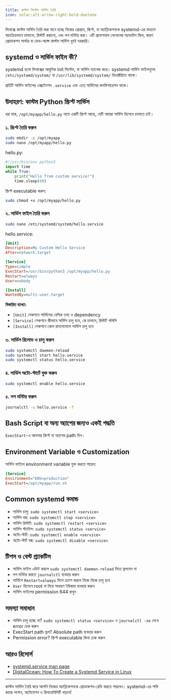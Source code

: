 ```yaml
---
title: কাস্টম সিস্টেম সার্ভিস তৈরি
icon: solar:alt-arrow-right-bold-duotone
---
```


লিনাক্সে কাস্টম সার্ভিস তৈরি করা মানে হচ্ছে নিজের প্রোগ্রাম, স্ক্রিপ্ট, বা অ্যাপ্লিকেশনকে systemd-এর মাধ্যমে স্বয়ংক্রিয়ভাবে চালানো, রিস্টার্ট করানো, এবং লগ মনিটর করা। এটি প্রফেশনাল লেভেলের অ্যাডমিন স্কিল, কারণ প্রোডাকশন সার্ভার বা ডেভ-অপ্সে কাস্টম সার্ভিস খুবই দরকারি।

## systemd ও সার্ভিস ফাইল কী?

systemd হলো লিনাক্সের আধুনিক init সিস্টেম, যা সার্ভিস ম্যানেজ করে। systemd সার্ভিস ফাইলগুলো `/etc/systemd/system/` বা `/usr/lib/systemd/system/` ডিরেক্টরিতে থাকে।

প্রতিটি সার্ভিস ফাইলের এক্সটেনশন `.service` এবং এতে সার্ভিসের কনফিগারেশন থাকে।

## উদাহরণ: কাস্টম Python স্ক্রিপ্ট সার্ভিস

ধরা যাক, `/opt/myapp/hello.py` নামে একটি স্ক্রিপ্ট আছে, যেটি আমরা সার্ভিস হিসেবে চালাতে চাই।

### ১. স্ক্রিপ্ট তৈরি করুন

```bash
sudo mkdir -p /opt/myapp
sudo nano /opt/myapp/hello.py
```

hello.py:
```python
#!/usr/bin/env python3
import time
while True:
    print("Hello from custom service!")
    time.sleep(60)
```

স্ক্রিপ্ট executable করুন:
```bash
sudo chmod +x /opt/myapp/hello.py
```

### ২. সার্ভিস ফাইল তৈরি করুন

```bash
sudo nano /etc/systemd/system/hello.service
```

hello.service:
```ini
[Unit]
Description=My Custom Hello Service
After=network.target

[Service]
Type=simple
ExecStart=/usr/bin/python3 /opt/myapp/hello.py
Restart=always
User=nobody

[Install]
WantedBy=multi-user.target
```

**বিস্তারিত ব্যাখ্যা:**
- `[Unit]` সেকশনে সার্ভিসের বেসিক তথ্য ও dependency
- `[Service]` সেকশনে কীভাবে সার্ভিস চালু হবে, কে চালাবে, রিস্টার্ট পলিসি
- `[Install]` সেকশনে কোন রানলেভেলে সার্ভিস চালু হবে

### ৩. সার্ভিস রিলোড ও চালু করুন

```bash
sudo systemctl daemon-reload
sudo systemctl start hello.service
sudo systemctl status hello.service
```

### ৪. সার্ভিস অটো-স্টার্টে যুক্ত করুন

```bash
sudo systemctl enable hello.service
```

### ৫. লগ মনিটর করুন

```bash
journalctl -u hello.service -f
```

## Bash Script বা অন্য অ্যাপের জন্যও একই পদ্ধতি

`ExecStart`-এ আপনার স্ক্রিপ্ট বা অ্যাপের path দিন।

## Environment Variable ও Customization

সার্ভিস ফাইলে environment variable যুক্ত করতে পারেন:
```ini
[Service]
Environment="ENV=production"
ExecStart=/opt/myapp/run.sh
```

## Common systemd কমান্ড

- সার্ভিস চালু: `sudo systemctl start <service>`
- সার্ভিস বন্ধ: `sudo systemctl stop <service>`
- সার্ভিস রিস্টার্ট: `sudo systemctl restart <service>`
- সার্ভিস স্ট্যাটাস: `sudo systemctl status <service>`
- অটো-স্টার্ট: `sudo systemctl enable <service>`
- অটো-স্টার্ট বন্ধ: `sudo systemctl disable <service>`

## টিপস ও বেস্ট প্র্যাকটিস

- সার্ভিস ফাইল এডিট করলে `sudo systemctl daemon-reload` দিতে ভুলবেন না
- লগ মনিটর করতে `journalctl` ব্যবহার করুন
- সার্ভিসে `Restart=always` দিলে ক্র্যাশ করলে নিজে নিজে চালু হবে
- `User` হিসেবে root না দিয়ে সাধারণ ইউজার ব্যবহার করুন
- সার্ভিস ফাইলের permission 644 রাখুন

## সমস্যা সমাধান

- সার্ভিস চালু হচ্ছে না? `sudo systemctl status <service>` ও `journalctl -xe` দেখে error চেক করুন
- ExecStart path ভুল? Absolute path ব্যবহার করুন
- Permission error? স্ক্রিপ্ট executable কিনা চেক করুন

## আরও রিসোর্স
- [systemd.service man page](https://www.freedesktop.org/software/systemd/man/systemd.service.html)
- [DigitalOcean: How To Create a Systemd Service in Linux](https://www.digitalocean.com/community/tutorials/how-to-use-systemctl-to-manage-systemd-services-and-units)

---

কাস্টম সার্ভিস তৈরি করে আপনি নিজের অ্যাপ্লিকেশনকে প্রোডাকশন-রেডি করতে পারবেন। systemd-এর শক্তি কাজে লাগান, অটোমেশন ও রিলায়েবিলিটি বাড়ান!
